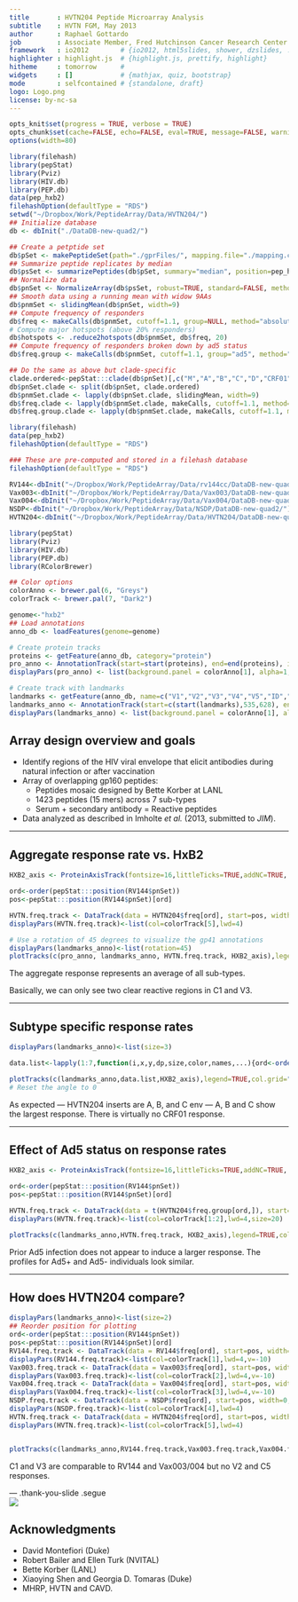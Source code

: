 ```yaml
---
title       : HVTN204 Peptide Microarray Analysis
subtitle    : HVTN FGM, May 2013
author      : Raphael Gottardo
job         : Associate Member, Fred Hutchinson Cancer Research Center
framework   : io2012        # {io2012, html5slides, shower, dzslides, ...}
highlighter : highlight.js  # {highlight.js, prettify, highlight}
hitheme     : tomorrow      # 
widgets     : []            # {mathjax, quiz, bootstrap}
mode        : selfcontained # {standalone, draft}
logo: Logo.png
license: by-nc-sa
---
```


```r
opts_knit$set(progress = TRUE, verbose = TRUE)
opts_chunk$set(cache=FALSE, echo=FALSE, eval=TRUE, message=FALSE, warning=FALSE, error=FALSE, echo=FALSE, dev="png",out.width="850px",fig.width=11, fig.height=5, dpi=150, fig.align="center")
options(width=80)
```

```r
library(filehash)
library(pepStat)
library(Pviz)
library(HIV.db)
library(PEP.db)
data(pep_hxb2)
filehashOption(defaultType = "RDS")
setwd("~/Dropbox/Work/PeptideArray/Data/HVTN204/")
## Initialize database
db <- dbInit("./DataDB-new-quad2/")

## Create a petptide set
db$pSet <- makePeptideSet(path="./gprFiles/", mapping.file="./mapping.csv", log=TRUE, norm.empty=FALSE, rm.control.list=c("empty"), check.row.order=TRUE)
## Summarize peptide replicates by median
db$psSet <- summarizePeptides(db$pSet, summary="median", position=pep_hxb2)
## Normalize data
db$pnSet <- NormalizeArray(db$psSet, robust=TRUE, standard=FALSE, method="ZpepQuad")
## Smooth data using a running mean with widow 9AAs
db$pnmSet <- slidingMean(db$pnSet, width=9)
## Compute frequency of responders
db$freq <- makeCalls(db$pnmSet, cutoff=1.1, group=NULL, method="absolute")
# Compute major hotspots (above 20% responders)
db$hotspots <- .reduce2hotspots(db$pnmSet, db$freq, 20)
## Compute frequency of responders broken down by ad5 status
db$freq.group <- makeCalls(db$pnmSet, cutoff=1.1, group="ad5", method="absolute")

## Do the same as above but clade-specific
clade.ordered<-pepStat:::clade(db$pnSet)[,c("M","A","B","C","D","CRF01","CRF02")]
db$pnSet.clade <- split(db$pnSet, clade.ordered)
db$pnmSet.clade <- lapply(db$pnSet.clade, slidingMean, width=9)
db$freq.clade <- lapply(db$pnmSet.clade, makeCalls, cutoff=1.1, method="absolute", group=NULL)
db$freq.group.clade <- lapply(db$pnmSet.clade, makeCalls, cutoff=1.1, method="absolute", group="ad5")
```

```r
library(filehash)
data(pep_hxb2)
filehashOption(defaultType = "RDS")

### These are pre-computed and stored in a filehash database
filehashOption(defaultType = "RDS")

RV144<-dbInit("~/Dropbox/Work/PeptideArray/Data/rv144cc/DataDB-new-quad2/")
Vax003<-dbInit("~/Dropbox/Work/PeptideArray/Data/Vax003/DataDB-new-quad2/")
Vax004<-dbInit("~/Dropbox/Work/PeptideArray/Data/Vax004/DataDB-new-quad2/")
NSDP<-dbInit("~/Dropbox/Work/PeptideArray/Data/NSDP/DataDB-new-quad2/")
HVTN204<-dbInit("~/Dropbox/Work/PeptideArray/Data/HVTN204/DataDB-new-quad2/")
```

```r
library(pepStat)
library(Pviz)
library(HIV.db)
library(PEP.db)
library(RColorBrewer)
```

```r
## Color options
colorAnno <- brewer.pal(6, "Greys")
colorTrack <- brewer.pal(7, "Dark2")

genome<-"hxb2"
## Load annotations
anno_db <- loadFeatures(genome=genome)

# Create protein tracks
proteins <- getFeature(anno_db, category="protein")
pro_anno <- AnnotationTrack(start=start(proteins), end=end(proteins), id=proteins$name, genome=genome,name="", chromosome="chr", fill=colorAnno[3:4], size=2, fontcolor="black", fontsize=14)
displayPars(pro_anno) <- list(background.panel = colorAnno[1], alpha=1, showFeatureId=TRUE, stacking="dense", rotation=0, background.title="white", fontcolor="black")

# Create track with landmarks
landmarks <- getFeature(anno_db, name=c("V1","V2","V3","V4","V5","ID","MPER","TM"))
landmarks_anno <- AnnotationTrack(start=c(start(landmarks),535,628), end=c(end(landmarks),581,659), id=c(landmarks$name,"HR-1","HR-2"), name="",chromosome="chr", fill=colorAnno[2], fontsize=14, size=2)
displayPars(landmarks_anno) <- list(background.panel = colorAnno[1], alpha=1, showFeatureId=TRUE, stacking="dense", rotation=0, background.title="white", fontcolor="black")
```

## Array design overview and goals

* Identify regions of the HIV viral envelope that elicit antibodies during natural infection or after vaccination
* Array of overlapping gp160 peptides:
    * Peptides mosaic designed by Bette Korber at LANL
    * 1423 peptides (15 mers) across 7 sub-types
    * Serum + secondary antibody = Reactive peptides

* Data analyzed as described in Imholte *et al.* (2013, submitted to *JIM*).

---

## Aggregate response rate vs. HxB2

```r
HXB2_axis <- ProteinAxisTrack(fontsize=16,littleTicks=TRUE,addNC=TRUE, col="black",fontcolor="black",lwd=4)

ord<-order(pepStat:::position(RV144$pnSet))
pos<-pepStat:::position(RV144$pnSet)[ord]

HVTN.freq.track <- DataTrack(data = HVTN204$freq[ord], start=pos, width=0, name = "Frequency of responders", chromosome="chr",type=c("g","l"),v=-10,size=20)
displayPars(HVTN.freq.track)<-list(col=colorTrack[5],lwd=4)

# Use a rotation of 45 degrees to visualize the gp41 annotations
displayPars(landmarks_anno)<-list(rotation=45)
plotTracks(c(pro_anno, landmarks_anno, HVTN.freq.track, HXB2_axis),legend=TRUE,col.grid="grey90",cex.legend=1,fontsize.title=16,cex.axis=1.2,fontsize.legend=16, ylim=c(0,100),col.title="black",col.axis="black")
```

<footer class="source">The aggregate response represents an average of all sub-types.</footer>  
Basically, we can only see <span class="red">two clear reactive regions in C1 and V3.</span>

---

## Subtype specific response rates

```r
displayPars(landmarks_anno)<-list(size=3)

data.list<-lapply(1:7,function(i,x,y,dp,size,color,names,...){ord<-order(pepStat:::position(y[[i]]));pos<-pepStat:::position(y[[i]])[ord];DataTrack(data = x[[i]][ord], start=pos, width=0, name =names[i], chromosome="chr",type=c("g","l"),v=-10,col=color[i],lwd=4)},x=HVTN204$freq.clade,y=HVTN204$pnSet.clade, size=sizeTrack, color = colorTrack,ylim=c(0,100),names=c("M","A","B","C","D","CRF01","CRF02"))

plotTracks(c(landmarks_anno,data.list,HXB2_axis),legend=TRUE,col.grid="grey90",cex.legend=1,fontsize.title=14,cex.axis=1.2,fontsize.legend=16,ylim=c(0,100),col.title="black",col.axis="black")
# Reset the angle to 0
```
As expected &mdash; HVTN204 inserts are A, B, and C env &mdash; A, B and C show the largest response. <span class="red">There is virtually no CRF01 response.</span>

---

## Effect of Ad5 status on response rates

```r
HXB2_axis <- ProteinAxisTrack(fontsize=16,littleTicks=TRUE,addNC=TRUE, col="black",fontcolor="black",lwd=4)

ord<-order(pepStat:::position(RV144$pnSet))
pos<-pepStat:::position(RV144$pnSet)[ord]

HVTN.freq.track <- DataTrack(data = t(HVTN204$freq.group[ord,]), start=pos, width=0, name = "Frequency of responders", chromosome="chr",type=c("g","l"),v=-10, groups=c("neg","pos"))
displayPars(HVTN.freq.track)<-list(col=colorTrack[1:2],lwd=4,size=20)

plotTracks(c(landmarks_anno,HVTN.freq.track, HXB2_axis),legend=TRUE,col.grid="grey90",cex.legend=1,fontsize.title=14,cex.axis=1.2,fontsize.legend=16, ylim=c(0,100),col.title="black",col.axis="black")
```
Prior Ad5 infection does not appear to induce a larger response. 
<span class="red">The profiles for Ad5+ and Ad5- individuals look similar.</span>

---

## How does HVTN204 compare?

```r
displayPars(landmarks_anno)<-list(size=2)
## Reorder position for plotting
ord<-order(pepStat:::position(RV144$pnSet))
pos<-pepStat:::position(RV144$pnSet)[ord]
RV144.freq.track <- DataTrack(data = RV144$freq[ord], start=pos, width=0, name = "RV144", chromosome="chr",type=c("g","l"))
displayPars(RV144.freq.track)<-list(col=colorTrack[1],lwd=4,v=-10)
Vax003.freq.track <- DataTrack(data = Vax003$freq[ord], start=pos, width=0, name = "Vax003", chromosome="chr",type=c("g","l"))
displayPars(Vax003.freq.track)<-list(col=colorTrack[2],lwd=4,v=-10)
Vax004.freq.track <- DataTrack(data = Vax004$freq[ord], start=pos, width=0, name = "Vax004", chromosome="chr",type=c("g","l"))
displayPars(Vax004.freq.track)<-list(col=colorTrack[3],lwd=4,v=-10)
NSDP.freq.track <- DataTrack(data = NSDP$freq[ord], start=pos, width=0, name = "HIV-1+", chromosome="chr",type=c("g","l"),v=-10)
displayPars(NSDP.freq.track)<-list(col=colorTrack[4],lwd=4)
HVTN.freq.track <- DataTrack(data = HVTN204$freq[ord], start=pos, width=0, name = "HVTN204", chromosome="chr",type=c("g","l"),v=-10)
displayPars(HVTN.freq.track)<-list(col=colorTrack[5],lwd=4)


plotTracks(c(landmarks_anno,RV144.freq.track,Vax003.freq.track,Vax004.freq.track,NSDP.freq.track, HVTN.freq.track, HXB2_axis),from=1,to=525,legend=TRUE,col.grid="grey90",cex.legend=1,fontsize.title=14,cex.axis=1.2,fontsize.legend=16, ylim=c(0,100),col.title="black",col.axis="black")
```
C1 and V3 are comparable to RV144 and Vax003/004 but <span class = 'red'>no V2 and C5 responses.</span>

--- .thank-you-slide .segue
<aside class="gdbar right"><img src="assets/img/Logo.png"></aside>

## Acknowledgments

* David Montefiori (Duke)
* Robert Bailer and Ellen Turk (NVITAL)
* Bette Korber (LANL)
* Xiaoying Shen and Georgia D. Tomaras (Duke)
* MHRP, HVTN and CAVD.

